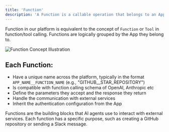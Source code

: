 ```yaml
---
title: 'Function'
description: 'A Function is a callable operation that belongs to an App'
---
```



Function in our platform is equivalent to the concept of `Function` or `Tool` in function/tool calling.
Functions are logically grouped by the App they belong to.

<Frame>
  <img src="/images/platform/functions.png" alt="Function Concept Illustration" />
</Frame>



## Each Function:

- Have a unique name across the platform, typically in the format `APP_NAME__FUNCTION_NAME` (e.g., "GITHUB__STAR_REPOSITORY")
- Is compatible with function calling schema of OpenAI, Anthropic etc
- Define the parameters they accept and the response they return
- Handle the communication with external services
- Inherit the authentication configuration from the App

<Note>
  Functions are the building blocks that AI agents use to interact with external services. Each function has a specific purpose, such as creating a GitHub repository or sending a Slack message.
</Note>